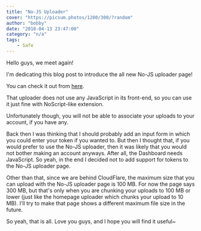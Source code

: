 ```yaml
---
title: "No-JS Uploader"
cover: "https://picsum.photos/1280/300/?random"
author: "bobby"
date: "2018-04-13 23:47:00"
category: "n/a"
tags:
    - Safe
---
```

Hello guys, we meet again!

I'm dedicating this blog post to introduce the all new No-JS uploader page!

You can check it out from [here](https://safe.fiery.me/nojs).

That uploader does not use any JavaScript in its front-end, so you can use it just fine with NoScript-like extension.

Unfortunately though, you will not be able to associate your uploads to your account, if you have any.

Back then I was thinking that I should probably add an input form in which you could enter your token if you wanted to. But then I thought that, if you would prefer to use the No-JS uploader, then it was likely that you would not bother making an account anyways. After all, the Dashboard needs JavaScript. So yeah, in the end I decided not to add support for tokens to the No-JS uploader page.

Other than that, since we are behind CloudFlare, the maximum size that you can upload with the No-JS uploader page is 100 MB. For now the page says 300 MB, but that's only when you are chunking your uploads to 100 MB or lower (just like the homepage uploader which chunks your upload to 10 MB). I'll try to make that page shows a different maximum file size in the future.

So yeah, that is all. Love you guys, and I hope you will find it useful~
